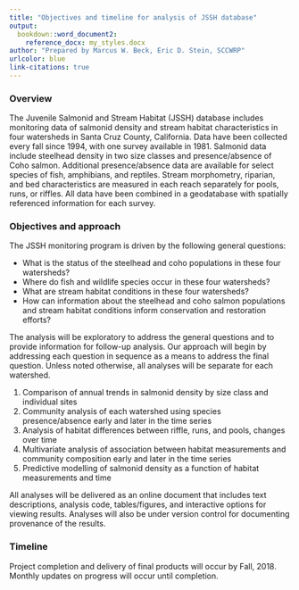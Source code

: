 ```yaml
---
title: "Objectives and timeline for analysis of JSSH database"
output: 
  bookdown::word_document2:
    reference_docx: my_styles.docx
author: "Prepared by Marcus W. Beck, Eric D. Stein, SCCWRP"
urlcolor: blue
link-citations: true
---
```


### Overview

The Juvenile Salmonid and Stream Habitat (JSSH) database includes monitoring data of salmonid density and stream habitat characteristics in four watersheds in Santa Cruz County, California.  Data have been collected every fall since 1994, with one survey available in 1981.  Salmonid data include steelhead density in two size classes and presence/absence of Coho salmon. Additional presence/absence data are available for select species of fish, amphibians, and reptiles.  Stream morphometry, riparian, and bed characteristics are measured in each reach separately for pools, runs, or riffles.  All data have been combined in a geodatabase with spatially referenced information for each survey.  

### Objectives and approach

The JSSH monitoring program is driven by the following general questions:

* What is the status of the steelhead and coho populations in these four watersheds?
* Where do fish and wildlife species occur in these four watersheds? 
* What are stream habitat conditions in these four watersheds?
* How can information about the steelhead and coho salmon populations and stream habitat conditions inform conservation and restoration efforts?  

The analysis will be exploratory to address the general questions and to provide information for follow-up analysis. Our approach will begin by addressing each question in sequence as a means to address the final question.  Unless noted otherwise, all analyses will be separate for each watershed. 

1) Comparison of annual trends in salmonid density by size class and individual sites
1) Community analysis of each watershed using species presence/absence early and later in the time series
1) Analysis of habitat differences between riffle, runs, and pools, changes over time
1) Multivariate analysis of association between habitat measurements and community composition early and later in the time series
1) Predictive modelling of salmonid density as a function of habitat measurements and time

All analyses will be delivered as an online document that includes text descriptions, analysis code, tables/figures, and interactive options for viewing results.  Analyses will also be under version control for documenting provenance of the results. 

### Timeline

Project completion and delivery of final products will occur by Fall, 2018. Monthly updates on progress will occur until completion.

